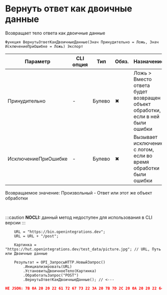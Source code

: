 ﻿---
sidebar_position: 3
description: Вернуть ответ как двоичные данные  и другие функции для работы с HTTP-клиент в Открытом пакете интеграций - бесплатной open-source библиотеке интеграций для 1С:Предприятие 8, OneScript и CLI
keywords: [1C, 1С, 1С:Предприятие, 1С:Предприятие 8.3, API, Интеграция, Сервисы, Обмен, OneScript, CLI, HTTP-клиент]
---


# Вернуть ответ как двоичные данные 
 Возвращает тело ответа как двоичные данные



`Функция ВернутьОтветКакДвоичныеДанные(Знач Принудительно = Ложь, Знач ИсключениеПриОшибке = Ложь) Экспорт`

  | Параметр | CLI опция | Тип | Обяз. | Назначение |
  |-|-|-|-|-|
  | Принудительно | - | Булево | &#x2716; | Ложь > Вместо ответа будет возвращен объект обработки, если в ней были ошибки |
  | ИсключениеПриОшибке | - | Булево | &#x2716; | Вызывает исключение с логом, если во время обработки были ошибки |

  
  Возвращаемое значение:   Произвольный -  Ответ или этот же объект обработки

<br/>


:::caution
**NOCLI:** данный метод недоступен для использования в CLI версии
:::
<br/>


```bsl title="Пример использования для 1С:Предприятие/OneScript"
    URL = "https://bin.openintegrations.dev";
    URL = URL + "/post";

    Картинка = "https://hut.openintegrations.dev/test_data/picture.jpg"; // URL, Путь или Двоичные данные

    Результат = OPI_ЗапросыHTTP.НовыйЗапрос()
        .Инициализировать(URL)
        .УстановитьДвоичноеТело(Картинка)
        .ОбработатьЗапрос("POST")
        .ВернутьОтветКакДвоичныеДанные(); // <---
```
    



```json title="Результат"
НЕ JSON: 7B 0A 20 20 22 61 72 67 73 22 3A 20 7B 7D 2C 20 0A 20 20 22 64 61 74 61 22 3A 20 22 64 61 74 61 3A 61 70 70 6C 69 63 61 74 69 6F 6E 2F 6F 63 74 65 74 2D 73 74 72 65 61 6D 3B 62 61 73 65 36 34…
```
